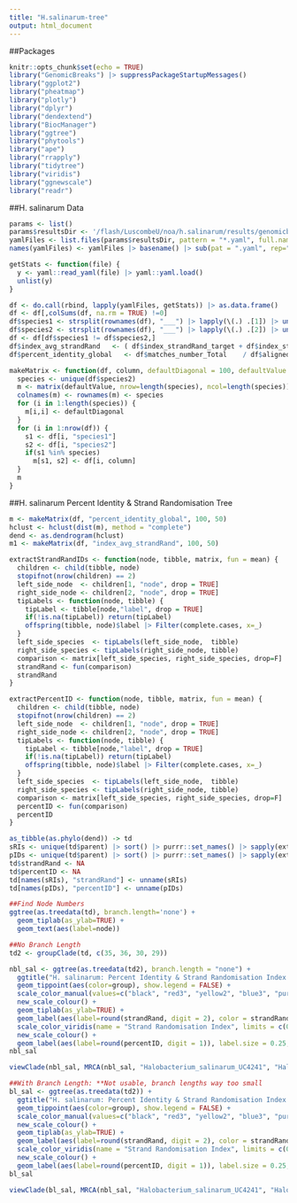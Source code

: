 ```yaml
---
title: "H.salinarum-tree"
output: html_document
---
```


##Packages
```r
knitr::opts_chunk$set(echo = TRUE)
library("GenomicBreaks") |> suppressPackageStartupMessages()
library("ggplot2")
library("pheatmap")
library("plotly")
library("dplyr")
library("dendextend")
library("BiocManager")
library("ggtree")
library("phytools")
library("ape")
library("rrapply")
library("tidytree")
library("viridis")
library("ggnewscale")
library("readr")
```


##H. salinarum Data
```r
params <- list()
params$resultsDir <- '/flash/LuscombeU/noa/h.salinarum/results/genomicbreaks'
yamlFiles <- list.files(params$resultsDir, pattern = "*.yaml", full.names = TRUE)
names(yamlFiles) <- yamlFiles |> basename() |> sub(pat = ".yaml", rep="")

getStats <- function(file) {
  y <- yaml::read_yaml(file) |> yaml::yaml.load()
  unlist(y)
}

df <- do.call(rbind, lapply(yamlFiles, getStats)) |> as.data.frame()
df <- df[,colSums(df, na.rm = TRUE) !=0]
df$species1 <- strsplit(rownames(df), "___") |> lapply(\(.) .[1]) |> unlist()
df$species2 <- strsplit(rownames(df), "___") |> lapply(\(.) .[2]) |> unlist()
df <- df[df$species1 != df$species2,]
df$index_avg_strandRand   <- ( df$index_strandRand_target + df$index_strandRand_query ) / 2
df$percent_identity_global   <- df$matches_number_Total    / df$aligned_length_Total * 100

makeMatrix <- function(df, column, defaultDiagonal = 100, defaultValue = NA) {
  species <- unique(df$species2)
  m <- matrix(defaultValue, nrow=length(species), ncol=length(species))
  colnames(m) <- rownames(m) <- species
  for (i in 1:length(species)) {
    m[i,i] <- defaultDiagonal
  }
  for (i in 1:nrow(df)) {
    s1 <- df[i, "species1"]
    s2 <- df[i, "species2"]
    if(s1 %in% species)
      m[s1, s2] <- df[i, column]
  }
  m
}
```


##H. salinarum Percent Identity & Strand Randomisation Tree
```r
m <- makeMatrix(df, "percent_identity_global", 100, 50)
hclust <- hclust(dist(m), method = "complete")
dend <- as.dendrogram(hclust)
m1 <- makeMatrix(df, "index_avg_strandRand", 100, 50)

extractStrandRandIDs <- function(node, tibble, matrix, fun = mean) {
  children <- child(tibble, node)
  stopifnot(nrow(children) == 2)
  left_side_node  <- children[1, "node", drop = TRUE]
  right_side_node <- children[2, "node", drop = TRUE]
  tipLabels <- function(node, tibble) {
    tipLabel <- tibble[node,"label", drop = TRUE]
    if(!is.na(tipLabel)) return(tipLabel)
    offspring(tibble, node)$label |> Filter(complete.cases, x=_)
  }
  left_side_species  <- tipLabels(left_side_node,  tibble)
  right_side_species <- tipLabels(right_side_node, tibble)
  comparison <- matrix[left_side_species, right_side_species, drop=F]
  strandRand <- fun(comparison)
  strandRand
}

extractPercentID <- function(node, tibble, matrix, fun = mean) {
  children <- child(tibble, node)
  stopifnot(nrow(children) == 2)
  left_side_node  <- children[1, "node", drop = TRUE]
  right_side_node <- children[2, "node", drop = TRUE]
  tipLabels <- function(node, tibble) {
    tipLabel <- tibble[node,"label", drop = TRUE]
    if(!is.na(tipLabel)) return(tipLabel)
    offspring(tibble, node)$label |> Filter(complete.cases, x=_)
  }
  left_side_species  <- tipLabels(left_side_node,  tibble)
  right_side_species <- tipLabels(right_side_node, tibble)
  comparison <- matrix[left_side_species, right_side_species, drop=F]
  percentID <- fun(comparison)
  percentID
}

as_tibble(as.phylo(dend)) -> td
sRIs <- unique(td$parent) |> sort() |> purrr::set_names() |> sapply(extractStrandRandIDs, td, m1)
pIDs <- unique(td$parent) |> sort() |> purrr::set_names() |> sapply(extractPercentID, td, m)
td$strandRand <- NA
td$percentID <- NA
td[names(sRIs), "strandRand"] <- unname(sRIs)
td[names(pIDs), "percentID"] <- unname(pIDs)

##Find Node Numbers
ggtree(as.treedata(td), branch.length='none') + 
  geom_tiplab(as_ylab=TRUE) + 
  geom_text(aes(label=node))

##No Branch Length
td2 <- groupClade(td, c(35, 36, 30, 29))

nbl_sal <- ggtree(as.treedata(td2), branch.length = "none") +
  ggtitle("H. salinarum: Percent Identity & Strand Randomisation Index (no branch length)") +
  geom_tippoint(aes(color=group), show.legend = FALSE) +
  scale_color_manual(values=c("black", "red3", "yellow2", "blue3", "purple2")) +
  new_scale_colour() +
  geom_tiplab(as_ylab=TRUE) +
  geom_label(aes(label=round(strandRand, digit = 2), color = strandRand), label.size = 0.25, size = 4.25, na.rm = TRUE, label.padding = unit(0.15, "lines"), nudge_y = 0.25) +
  scale_color_viridis(name = "Strand Randomisation Index", limits = c(0.5,1)) +
  new_scale_colour() +
  geom_label(aes(label=round(percentID, digit = 1)), label.size = 0.25, size = 4.25, na.rm = TRUE, label.padding = unit(0.15, "lines"), nudge_y = -0.25)
nbl_sal

viewClade(nbl_sal, MRCA(nbl_sal, "Halobacterium_salinarum_UC4241", "Halobacterium_salinarum_KBTZ01"))

##With Branch Length: **Not usable, branch lengths way too small
bl_sal <- ggtree(as.treedata(td2)) +
  ggtitle("H. salinarum: Percent Identity & Strand Randomisation Index (no branch length)") +
  geom_tippoint(aes(color=group), show.legend = FALSE) +
  scale_color_manual(values=c("black", "red3", "yellow2", "blue3", "purple2")) +
  new_scale_colour() +
  geom_tiplab(as_ylab=TRUE) +
  geom_label(aes(label=round(strandRand, digit = 2), color = strandRand), label.size = 0.25, size = 4.25, na.rm = TRUE, label.padding = unit(0.15, "lines"), nudge_y = 0.25) +
  scale_color_viridis(name = "Strand Randomisation Index", limits = c(0.5,1)) +
  new_scale_colour() +
  geom_label(aes(label=round(percentID, digit = 1)), label.size = 0.25, size = 4.25, na.rm = TRUE, label.padding = unit(0.15, "lines"), nudge_y = -0.25)
bl_sal

viewClade(bl_sal, MRCA(nbl_sal, "Halobacterium_salinarum_UC4241", "Halobacterium_salinarum_KBTZ01"))

```

